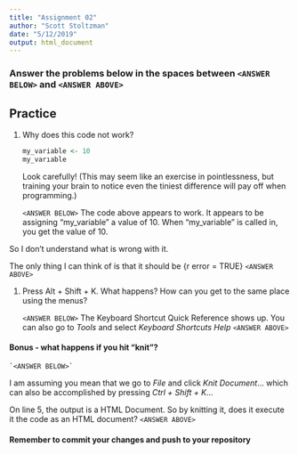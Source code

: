 ```yaml
---
title: "Assignment 02"
author: "Scott Stoltzman"
date: "5/12/2019"
output: html_document
---
```


### Answer the problems below in the spaces between `<ANSWER BELOW>` and `<ANSWER ABOVE>`

## Practice

1.  Why does this code not work?

    ```r
    my_variable <- 10
    my_varıable
    ```
    
    Look carefully! (This may seem like an exercise in pointlessness, but
    training your brain to notice even the tiniest difference will pay off
    when programming.)
    
    
    `<ANSWER BELOW>`
The code above appears to work.  It appears to be assigning "my_variable" a value of 10.  When "my_variable" is called in, you get the value of 10.

So I don't understand what is wrong with it.

The only thing I can think of is that it should be {r error = TRUE}
    `<ANSWER ABOVE>`
    
    
1.  Press Alt + Shift + K. What happens? How can you get to the same place
    using the menus?


    `<ANSWER BELOW>`
The Keyboard Shortcut Quick Reference shows up.  You can also go to *Tools* and select *Keyboard Shortcuts Help*
    `<ANSWER ABOVE>`



#### Bonus - what happens if you hit "knit"?

    `<ANSWER BELOW>`
I am assuming you mean that we go to *File* and click *Knit Document*... which can also be accomplished by pressing *Ctrl + Shift + K*...

On line 5, the output is a HTML Document.  So by knitting it, does it execute it the code as an HTML document?
    `<ANSWER ABOVE>`

#### Remember to commit your changes and push to your repository
